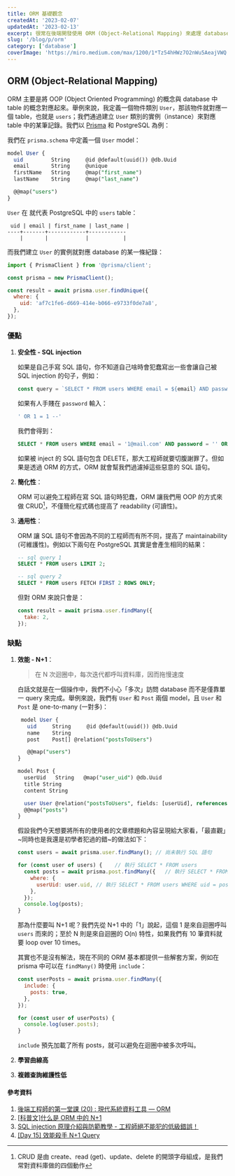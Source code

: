 ```yaml
---
title: ORM 基礎觀念
createdAt: '2023-02-07'
updatedAt: '2023-02-13'
excerpt: 很常在後端開發使用 ORM (Object-Relational Mapping) 來處理 database，但卻沒有清楚為何該使用它，只知道很多人推薦，於是打算好好紀錄一番。
slug: '/blog/p/orm'
category: ['database']
coverImage: 'https://miro.medium.com/max/1200/1*Tz54hHWz7O2nWu5AeajVWQ.png'
---
```


## ORM (Object-Relational Mapping)

ORM 主要是將 OOP (Object Oriented Programming) 的概念與 database 中 table
的概念對應起來。舉例來說，我定義一個物件類別 `User`，那該物件就對應一個 table，也就是 `users`；我們通過建立 `User`
類別的實例（instance）來對應 table 中的某筆記錄。我們以 [Prisma](https://www.prisma.io/) 和 PostgreSQL 為例：

我們在 `prisma.schema` 中定義一個 `User` model：

```sql
model User {
  uid         String     @id @default(uuid()) @db.Uuid
  email       String     @unique
  firstName   String     @map("first_name")
  lastName    String     @map("last_name")

  @@map("users")
}
```

`User` 在 就代表 PostgreSQL 中的 `users` table：

```text
 uid | email | first_name | last_name |
----+-------+------------+------------
    |       |            |           |
```

而我們建立 `User` 的實例就對應 database 的某一條紀錄：

```javascript
import { PrismaClient } from '@prisma/client';

const prisma = new PrismaClient();

const result = await prisma.user.findUnique({
  where: {
    uid: 'af7c1fe6-d669-414e-b066-e9733f0de7a8',
  },
});
```

### 優點

1. **安全性 - SQL injection**

   如果是自己手寫 SQL 語句，你不知道自己啥時會犯蠢寫出一些會讓自己被 SQL injection 的句子，例如：

   ```javascript
   const query = `SELECT * FROM users WHERE email = ${email} AND password = ${password}`;
   ```

   如果有人手賤在 `password` 輸入：

   ```sql
   ' OR 1 = 1 --'
   ```

   我們會得到：

   ```sql
   SELECT * FROM users WHERE email = '1@mail.com' AND password = '' OR 1 = 1 --'
   ```

   如果被 inject 的 SQL 語句包含 DELETE，那大工程師就要切腹謝罪了。但如果是透過 ORM 的方式，ORM
   就會幫我們過濾掉這些惡意的 SQL 語句。

2. **簡化性**：

   ORM 可以避免工程師在寫 SQL 語句時犯蠢，ORM 讓我們用 OOP 的方式來做 CRUD[^1]，不僅簡化程式碼也提高了 readability (可讀性)。

[^1]: CRUD 是由 create、read (get)、update、delete 的開頭字母組成，是我們常對資料庫做的四個動作

3. **通用性**：

   ORM 讓 SQL 語句不會因為不同的工程師而有所不同，提高了 maintainability (可維護性)。例如以下兩句在 PostgreSQL 其實是會產生相同的結果：

   ```sql
   -- sql query 1
   SELECT * FROM users LIMIT 2;

   -- sql query 2
   SELECT * FROM users FETCH FIRST 2 ROWS ONLY;
   ```

   但對 ORM 來說只會是：

   ```javascript
   const result = await prisma.user.findMany({
     take: 2,
   });
   ```

### 缺點

1. **效能 - N+1**：

   > 在 N 次迴圈中，每次迭代都呼叫資料庫，因而拖慢速度

   白話文就是在一個操作中，我們不小心「多次」訪問 database 而不是僅靠單一 query 來完成。舉例來說，我們有 `User`
   和 `Post` 兩個 model，且 `User` 和 `Post` 是 one-to-many (一對多)：

   ```sql
    model User {
      uid     String     @id @default(uuid()) @db.Uuid
      name    String
      post    Post[] @relation("postsToUsers")

      @@map("users")
   }

   model Post {
     userUid   String   @map("user_uid") @db.Uuid
     title String
     content String

     user User @relation("postsToUsers", fields: [userUid], references: [uid], onDelete: NoAction, onUpdate: NoAction, map: "fkey_users")
     @@map("posts")
   }
   ```

   假設我們今天想要將所有的使用者的文章標題和內容呈現給大家看，「最直觀」~同時也是我還是初學者犯過的錯~的做法如下：

   ```javascript
   const users = await prisma.user.findMany(); // 尚未執行 SQL 語句

   for (const user of users) {    // 執行 SELECT * FROM users
     const posts = await prisma.post.findMany({   // 執行 SELECT * FROM posts
       where: {
         userUid: user.uid, // 執行 SELECT * FROM users WHERE uid = posts.user_uid
       },
     });
     console.log(posts);
   }
   ```

   那為什麼要叫 N+1 呢？我們先從 N+1 中的「1」說起，這個 1 是來自迴圈呼叫 `users` 而來的；至於 N
   則是來自迴圈的 O(n) 特性，如果我們有 10 筆資料就要 loop over 10 times。

   其實也不是沒有解法，現在不同的 ORM 基本都提供一些解套方案，例如在 prisma 中可以在 `findMany()` 時使用 `include`：

   ```javascript
   const userPosts = await prisma.user.findMany({
     include: {
       posts: true,
     },
   });

   for (const user of userPosts) {
     console.log(user.posts);
   }
   ```

   `include` 預先加載了所有 posts，就可以避免在迴圈中被多次呼叫。

2. **學習曲線高**
3. **複雜查詢維護性低**

#### 參考資料

1. [後端工程師的第一堂課 (20) : 現代系統資料工具 — ORM](https://medium.com/johnliu-%E7%9A%84%E8%BB%9F%E9%AB%94%E5%B7%A5%E7%A8%8B%E6%80%9D%E7%B6%AD/%E5%BE%8C%E7%AB%AF%E5%B7%A5%E7%A8%8B%E5%B8%AB%E7%9A%84%E7%AC%AC%E4%B8%80%E5%A0%82%E8%AA%B2-20-%E7%8F%BE%E4%BB%A3%E7%B3%BB%E7%B5%B1%E8%B3%87%E6%96%99%E5%B7%A5%E5%85%B7-orm-359da9a1d14a)
2. [[科普文]什么是 ORM 中的 N+1](https://zhuanlan.zhihu.com/p/27323883)
3. [SQL injection 原理介紹與防範教學 - 工程師絕不能犯的低級錯誤！](https://blog.kennycoder.io/2020/01/09/SQL-injection-%E5%8E%9F%E7%90%86%E4%BB%8B%E7%B4%B9%E8%88%87%E9%98%B2%E7%AF%84%E6%95%99%E5%AD%B8-%E5%B7%A5%E7%A8%8B%E5%B8%AB%E7%B5%95%E4%B8%8D%E8%83%BD%E7%8A%AF%E7%9A%84%E4%BD%8E%E7%B4%9A%E9%8C%AF%E8%AA%A4/)
4. [[Day 15] 效能殺手 N+1 Query](https://ithelp.ithome.com.tw/articles/10223194)
